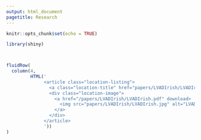 ```yaml
---
output: html_document
pagetitle: Research
---
```


```r
knitr::opts_chunk$set(echo = TRUE)
```

```{=html}
<style>
.location-listing {
  position: relative;
  overflow: hidden;
}

.location-listing:hover .location-title {
  opacity: 1;
}

.location-listing:hover .location-image img {
  filter: blur(2px);
}

.location-image img {
  filter: blur(0px);
  transition: filter 0.3s ease-in;
  transform: scale(1.1);
}

.location-title {
  position: absolute;
  top: 0;
  left: 0;
  height: 100%;
  width: 100%;
  background: rgb(179, 0, 71);
   
  /* typographic styles */
  color: white;
  font-size: 1.5em;
  font-weight: bold;
  text-decoration: none;
   
  /* position the text centrally*/
  display: flex;
  align-items: center;
  justify-content: center;
  
  /* hide the title by default */
  opacity: 0;
  transition: opacity .5s;
  
  z-index: 1;
}

/* for touch screen devices */
@media (hover: none) { 
  .location-title {
    opacity: 1;
  }
  .location-image img {
    filter: blur(2px);
  }
}

</style>
```


```r
library(shiny)



fluidRow(
  column(4,
         HTML('
              <article class="location-listing">
                <a class="location-title" href="papers/LVADIrish/LVADIrish.pdf">In-Hospital Mortality LVAD</a>
                <div class="location-image">
                  <a href="/papers/LVADIrish/LVADIrish.pdf" download>
                    <img src="papers/LVADIrish/LVADIrish.jpg" alt="LVADIrish">
                  </a>
                </div>
              </article>
              '))
)


```




